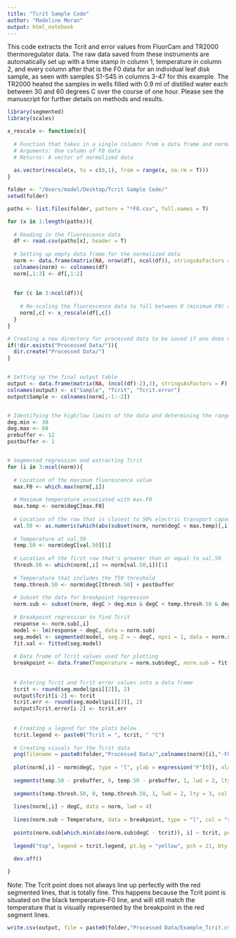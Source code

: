 ---
title: "Tcrit Sample Code"
author: "Madeline Moran"
output: html_notebook
---


This code extracts the Tcrit and error values from FluorCam and TR2000 thermoregulator data. The raw data saved from these instruments are automatically set up with a time stamp in column 1, temperature in column 2, and every column after that is the F0 data for an individual leaf disk sample, as seen with samples S1-S45 in columns 3-47 for this example. The TR2000 heated the samples in wells filled with 0.9 ml of distilled water each between 30 and 60 degrees C over the course of one hour. Please see the manuscript for further details on methods and results.


```{r load libraries}

library(segmented)
library(scales)

```


```{r x_rescale function}

x_rescale <- function(x){
  
  # Function that takes in a single columns from a data frame and normalizes it between 0 and 1
  # Arguments: One column of F0 data
  # Returns: A vector of normalized data
  
  as.vector(rescale(x, to = c(0,1), from = range(x, na.rm = T)))
}

```


```{r Folder and pathway set-up}

folder <- "/Users/madel/Desktop/Tcrit Sample Code/"
setwd(folder)

paths <- list.files(folder, pattern = "*F0.csv", full.names = T)

```


```{r Normalize F0 data}

for (x in 1:length(paths)){
  
  # Reading in the fluorescence data
  df <- read.csv(paths[x], header = T)
  
  # Setting up empty data frame for the normalized data
  norm <- data.frame(matrix(NA, nrow(df), ncol(df)), stringsAsFactors = F)
  colnames(norm) <- colnames(df)
  norm[,1:2] <- df[,1:2]
  
  
  for (c in 3:ncol(df)){
    
    # Re-scaling the fluorescence data to fall between 0 (minimum F0) and 1 (maximum F0)
    norm[,c] <- x_rescale(df[,c])
  }
}

```


```{r Tcrit extraction and visuals}

# Creating a new directory for processed data to be saved if one does not already exist
if(!dir.exists("Processed Data/")){
  dir.create("Processed Data/")
}


# Setting up the final output table
output <- data.frame(matrix(NA, (ncol(df)-2),3), stringsAsFactors = F)
colnames(output) <- c("Sample", "Tcrit", "Tcrit.error")
output$Sample <- colnames(norm[,-1:-2])


# Identifying the high/low limits of the data and determining the range that should be used to fit the segmented regression model; all in degrees C
deg.min <- 30
deg.max <- 60
prebuffer <- 12
postbuffer <- 1


# Segmented regression and extracting Tcrit
for (i in 3:ncol(norm)){
  
  # Location of the maximum fluorescence value
  max.F0 <- which.max(norm[,i])
  
  # Maximum temperature associated with max.F0
  max.temp <- norm$degC[max.F0]
  
  # Location of the row that is closest to 50% electric transport capacity/T50
  val.50 <- as.numeric(which(abs(subset(norm, norm$degC < max.temp)[,i]-0.5) == min(abs(subset(norm, norm$degC < max.temp)[,i]-0.5))))
  
  # Temperature at val.50
  temp.50 <- norm$degC[val.50][1]
  
  # Location of the first row that's greater than or equal to val.50
  thresh.50 <- which(norm[,i] >= norm[val.50,i])[1]
  
  # Temperature that includes the T50 threshold
  temp.thresh.50 <- norm$degC[thresh.50] + postbuffer
  
  # Subset the data for breakpoint regression
  norm.sub <- subset(norm, degC > deg.min & degC < temp.thresh.50 & degC > (temp.50 - prebuffer))
  
  # Breakpoint regression to find Tcrit
  response <- norm.sub[,i]
  model <- lm(response ~ degC, data = norm.sub)
  seg.model <- segmented(model, seg.Z = ~ degC, npsi = 1, data = norm.sub)
  fit.val <- fitted(seg.model)
  
  # Data frame of Tcrit values used for plotting
  breakpoint <- data.frame(Temperature = norm.sub$degC, norm.sub = fit.val)
  
  
  # Entering Tcrit and Tcrit error values into a data frame
  tcrit <- round(seg.model$psi[[2]], 2)
  output$Tcrit[i-2] <- tcrit
  tcrit.err <- round(seg.model$psi[[3]], 2)
  output$Tcrit.error[i-2] <- tcrit.err
  
  
  # Creating a legend for the plots below
  tcrit.legend <- paste0("Tcrit = ", tcrit, " °C")
  
  # Creating visuals for the Tcrit data
  png(filename = paste0(folder,"Processed Data/",colnames(norm)[i],"-F0.png"), width = 800, height = 500, units = "px")
  
  plot(norm[,i] ~ norm$degC, type = "l", ylab = expression("F"[0]), xlab = "Temperature (°C)", xlim = c(deg.min,deg.max), ylim = c(0,1), main = paste0(colnames(norm)[i]," minimum chlorophyll fluorescence"))
  
  segments(temp.50 - prebuffer, 0, temp.50 - prebuffer, 1, lwd = 2, lty = 3, col = "blue")
  
  segments(temp.thresh.50, 0, temp.thresh.50, 1, lwd = 2, lty = 3, col = "blue")
  
  lines(norm[,i] ~ degC, data = norm, lwd = 4)
  
  lines(norm.sub ~ Temperature, data = breakpoint, type = "l", col = "red", lwd = 4)
  
  points(norm.sub[which.min(abs(norm.sub$degC - tcrit)), i] ~ tcrit, pch = 21, lwd = 2, bg = "yellow", cex = 3)
  
  legend("top", legend = tcrit.legend, pt.bg = "yellow", pch = 21, bty = "n", cex = 1.5)
  
  dev.off()

}

```
Note: The Tcrit point does not always line up perfectly with the red segmented lines, that is totally fine. This happens because the Tcrit point is situated on the black temperature-F0 line, and will still match the temperature that is visually represented by the breakpoint in the red segment lines.


```{r Saving the Tcrit output file}

write.csv(output, file = paste0(folder,"Processed Data/Example_Tcrit.csv"), row.names = F)

```
